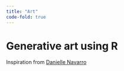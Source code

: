 ```yaml
---
title: "Art"
code-fold: true
---
```


# Generative art using R

Inspiration from [Danielle Navarro](https://blog.djnavarro.net/#category=Art)

